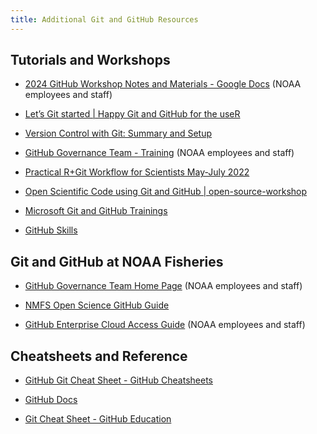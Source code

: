 ```yaml
---
title: Additional Git and GitHub Resources
---
```


## Tutorials and Workshops

-   [2024 GitHub Workshop Notes and Materials - Google Docs](https://docs.google.com/document/d/1XoOg_qNxZwTjnff7sBDcGrgFerBRa0aV2P5ulYosJ5o/edit?pli=1&tab=t.0) (NOAA employees and staff)

-   [Let’s Git started \| Happy Git and GitHub for the useR](https://happygitwithr.com/)

-   [Version Control with Git: Summary and Setup](https://swcarpentry.github.io/git-novice/)

-   [GitHub Governance Team - Training](https://sites.google.com/noaa.gov/nmfs-st-github-governance-team/training?authuser=0) (NOAA employees and staff)

-   [Practical R+Git Workflow for Scientists May-July 2022](https://rverse-tutorials.github.io/RWorkflow-NWFSC-2022/)

-   [Open Scientific Code using Git and GitHub \| open-source-workshop](https://open-source-for-researchers.github.io/open-source-workshop/)

-   [Microsoft Git and GitHub Trainings](https://learn.microsoft.com/en-us/training/browse/?products=github)

-   [GitHub Skills](https://skills.github.com/)

## Git and GitHub at NOAA Fisheries 

-   [GitHub Governance Team Home Page](https://sites.google.com/noaa.gov/nmfs-st-github-governance-team/home?authuser=0) (NOAA employees and staff)

-   [NMFS Open Science GitHub Guide](https://nmfs-opensci.github.io/GitHub-Guide/)

-   [GitHub Enterprise Cloud Access Guide](https://sites.google.com/noaa.gov/nmfs-st-github-governance-team/github-users?authuser=0) (NOAA employees and staff)

## Cheatsheets and Reference

-   [GitHub Git Cheat Sheet - GitHub Cheatsheets](https://training.github.com/downloads/github-git-cheat-sheet/)

-   [GitHub Docs](https://docs.github.com/en)

-   [Git Cheat Sheet - GitHub Education](https://education.github.com/git-cheat-sheet-education.pdf)